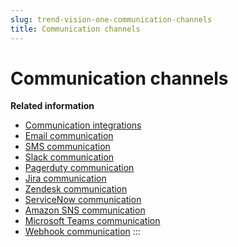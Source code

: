 ```yaml
---
slug: trend-vision-one-communication-channels
title: Communication channels
---
```

# Communication channels

**Related information**

- [Communication integrations](communication-integrations.mdx)
- [Email communication](email-communication.mdx)
- [SMS communication](sms-communication.mdx)
- [Slack communication](slack-communication.mdx)
- [Pagerduty communication](pagerduty-communication.mdx)
- [Jira communication](jira-communication.mdx)
- [Zendesk communication](zendesk-communication.mdx)
- [ServiceNow communication](servicenow-communication.mdx)
- [Amazon SNS communication](amazon-sns-communication.mdx)
- [Microsoft Teams communication](microsoft-teams-communication.mdx)
- [Webhook communication](webhook-communication.mdx)
:::
